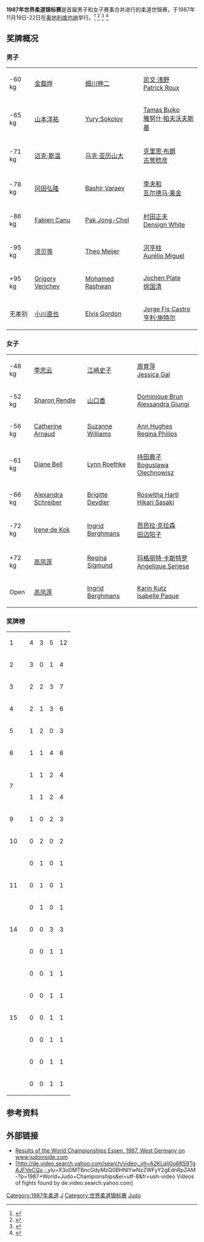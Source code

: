'''1987年世界柔道锦标赛'''是首届男子和女子赛事合并进行的柔道世锦赛，于1987年11月19日-22日在[[奥地利|奥地利]][[维也纳|维也纳]]举行。<ref name=judovision>{{cite web|title=1987 World Championships Essen|url=http://www.judovision.org/category/world-championships/1987-world-championships-essen|publisher=judovision.org|accessdate=2014-03-05|deadurl=yes|archiveurl=https://web.archive.org/web/20140723115059/http://www.judovision.org/category/world-championships/1987-world-championships-essen|archivedate=2014-07-23}}</ref> <ref name=judoencyclopedia>{{cite web|last=Martin|first=Thomas P.(Plavecz)|title=World Championships - Judoencyclopedia by Thomas Pla|url=http://judoencyclopedia.jimdo.com/world-championships/|publisher=judoencyclopedia.jimdo.com|accessdate=2014-03-05|archive-date=2019-05-29|archive-url=https://web.archive.org/web/20190529173848/https://judoencyclopedia.jimdo.com/world-championships/|dead-url=no}}</ref> <ref name=judoinside>{{cite web|title=World Championships Essen, 1987, West Germany|url=http://www.judoinside.com/event/view/17/|publisher=judoinside.com|accessdate=2014-03-05|archive-date=2016-03-03|archive-url=https://web.archive.org/web/20160303210543/http://www.judoinside.com/event/view/17/|dead-url=no}}</ref> <ref name=mikeswainjudo>{{cite web|title=About Mike|url=http://www.mikeswainjudo.com/about-mike/|publisher=mikeswainjudo.com|accessdate=2014-03-05|archive-url=https://web.archive.org/web/20140218224838/http://www.mikeswainjudo.com/about-mike/|archive-date=2014-02-18|dead-url=yes}}</ref> 

==奖牌概况==

===男子===
{| {{MedalistTable|type=项目}}
|-
|<nowiki>-60 kg</nowiki>
|{{flagicon|KOR}} [[金载烨|金载烨]]
|{{flagicon|JPN}} [[细川伸二|细川伸二]]
|{{flagicon|USA}} [[凯文·浅野|凯文·浅野]] <br> {{flagicon|FRA}} [[Patrick_Roux|Patrick Roux]]
|-
|<nowiki>-65 kg</nowiki>
|{{flagicon|JPN}} [[山本洋祐|山本洋祐]]
|{{flagicon|URS}} [[Yury_Sokolov|Yury Sokolov]]
|{{flagicon|HUN}} [[Tamas_Bujko|Tamas Bujko]] <br> {{flagicon|POL}} [[雅努什·帕夫沃夫斯基|雅努什·帕夫沃夫斯基]]
|-
|<nowiki>-71 kg</nowiki>
|{{flagicon|USA}} [[迈克·斯温|迈克·斯温]]
|{{flagicon|FRA}} [[马克·亚历山大|马克·亚历山大]]
|{{flagicon|GBR}} [[克里思·布朗|克里思·布朗]] <br> {{flagicon|JPN}} [[古贺稔彦|古贺稔彦]]
|-
|<nowiki>-78 kg</nowiki>
|{{flagicon|JPN}} [[冈田弘隆|冈田弘隆]]
|{{flagicon|URS}} [[Bashir_Varaev|Bashir Varaev]]
|{{flagicon|KOR}} [[李夬和|李夬和]] <br> {{flagicon|POL}} [[瓦尔德马·莱金|瓦尔德马·莱金]]
|-
|<nowiki>-86 kg</nowiki>
|{{flagicon|FRA}} [[Fabien_Canu|Fabien Canu]]
|{{flagicon|PRK}} [[Pak_Jong-Chol|Pak Jong-Chol]]
|{{flagicon|JPN}} [[村田正夫|村田正夫]] <br> {{flagicon|GBR}} [[Densign_White|Densign White]]
|-
|<nowiki>-95 kg</nowiki>
|{{flagicon|JPN}} [[须贝等|须贝等]]
|{{flagicon|NED}} [[Theo_Meijer|Theo Meijer]]
|{{flagicon|KOR}} [[河亨柱|河亨柱]] <br> {{flagicon|BRA}} [[Aurélio_Miguel|Aurélio Miguel]]
|-
|<nowiki>+95 kg</nowiki>
|{{flagicon|URS}} [[Grigory_Verichev|Grigory Verichev]]
|{{flagicon|EGY}} [[Mohamed_Rashwan|Mohamed Rashwan]]
|{{flagicon|GER}} [[Jochen_Plate|Jochen Plate]] <br> {{flagicon|CHN}} [[徐国清|徐国清]]
|-
|无差别
|{{flagicon|JPN}} [[小川直也|小川直也]]
|{{flagicon|GBR}} [[Elvis_Gordon|Elvis Gordon]]
|{{flagicon|CUB}} [[Jorge_Fis_Castro|Jorge Fis Castro]] <br> {{flagicon|GDR}} [[亨利·施特尔|亨利·施特尔]]
|}

===女子===
{| {{MedalistTable|type=项目}}
|-
|<nowiki>-48 kg</nowiki>
|{{flagicon|CHN}} [[李忠云_(柔道运动员)|李忠云]]
|{{flagicon|JPN}} [[江崎史子|江崎史子]]
|{{flagicon|TPE}} [[周育萍|周育萍]] <br> {{flagicon|NED}} [[Jessica_Gal|Jessica Gal]]
|-
|<nowiki>-52 kg</nowiki>
|{{flagicon|GBR}} [[Sharon_Rendle|Sharon Rendle]]
|{{flagicon|JPN}} [[山口香|山口香]]
|{{flagicon|FRA}} [[Dominique_Brun|Dominique Brun]] <br> {{flagicon|ITA}} [[Alessandra_Giungi|Alessandra Giungi]]
|-
|<nowiki>-56 kg</nowiki>
|{{flagicon|FRA}} [[Catherine_Arnaud|Catherine Arnaud]]
|{{flagicon|AUS}} [[Suzanne_Williams_(judoka)|Suzanne Williams]]
|{{flagicon|GBR}} [[Ann_Hughes_(judoka)|Ann Hughes]] <br> {{flagicon|GER}} [[Regina_Philips|Regina Philips]]
|-
|<nowiki>-61 kg</nowiki>
|{{flagicon|GBR}} [[Diane_Bell_(judoka)|Diane Bell]]
|{{flagicon|USA}} [[Lynn_Roethke|Lynn Roethke]]
|{{flagicon|JPN}} [[北田典子|持田典子]]<br> {{flagicon|POL}} [[Boguslawa_Olechnowisz|Boguslawa Olechnowisz]]
|-
|<nowiki>-66 kg</nowiki>
|{{flagicon|GER}} [[Alexandra_Schreiber|Alexandra Schreiber]]
|{{flagicon|FRA}} [[Brigitte_Deydier|Brigitte Deydier]]
|{{flagicon|AUT}} [[Roswitha_Hartl|Roswitha Hartl]] <br> {{flagicon|JPN}} [[Hikari_Yamada|Hikari Sasaki]]
|-
|<nowiki>-72 kg</nowiki>
|{{flagicon|NED}} [[Irene_de_Kok|Irene de Kok]]
|{{flagicon|BEL}} [[Ingrid_Berghmans|Ingrid Berghmans]]
|{{flagicon|GER}} [[芭芭拉·克拉森|芭芭拉·克拉森]] <br> {{flagicon|JPN}} [[田边阳子|田边阳子]]
|-
|<nowiki>+72 kg</nowiki>
|{{flagicon|CHN}} [[高凤莲|高凤莲]]
|{{flagicon|GER}} [[Regina_Sigmund|Regina Sigmund]]
|{{flagicon|USA}} [[玛格丽特·卡斯特罗|玛格丽特·卡斯特罗]] <br> {{flagicon|NED}} [[Angelique_Seriese|Angelique Seriese]]
|-
|Open
|{{flagicon|CHN}} [[高凤莲|高凤莲]]
|{{flagicon|BEL}} [[Ingrid_Berghmans|Ingrid Berghmans]]
|{{flagicon|GER}} [[Karin_Kutz|Karin Kutz]] <br> {{flagicon|FRA}} [[Isabelle_Paque|Isabelle Paque]]
|}

===奖牌榜===
{| {{RankedMedalTable}}
|-
| 1 || align="left"|{{flagcountry|JPN}} || 4 || 3 || 5 || 12
|-
| 2 || align="left"|{{flagcountry|CHN}} || 3 || 0 || 1 || 4
|-
| 3 || align="left"|{{flagcountry|FRA}} || 2 || 2 || 3 || 7
|-
| 4 || align="left"|{{flagcountry|GBR}} || 2 || 1 || 3 || 6
|-
| 5 || align="left"|{{flagcountry|URS}} || 1 || 2 || 0 || 3
|-
| 6 || align="left"|{{flagcountry|GER}} || 1 || 1 || 4 || 6
|-
| rowspan=2| 7 || align="left"|{{flagcountry|USA}} || 1 || 1 || 2 || 4
|-
| align="left"|{{flagcountry|NED}} || 1 || 1 || 2 || 4
|-
| 9 || align="left"|{{flagcountry|KOR}} || 1 || 0 || 2 || 3
|-
| 10 || align="left"|{{flagcountry|BEL}} || 0 || 2 || 0 || 2
|-
| rowspan=3| 11 || align="left"|{{flagcountry|PRK}} || 0 || 1 || 0 || 1
|-
| align="left"|{{flagcountry|AUS}} || 0 || 1 || 0 || 1
|-
| align="left"|{{flagcountry|EGY}} || 0 || 1 || 0 || 1
|-
| 14 || align="left"|{{flagcountry|POL}} || 0 || 0 || 3 || 3
|-
| rowspan=7|15 || align="left"|{{flagcountry|HUN}} || 0 || 0 || 1 || 1
|-
| align="left"|{{flagcountry|AUT}} || 0 || 0 || 1 || 1
|-
| align="left"|{{flagcountry|BRA}} || 0 || 0 || 1 || 1
|-
| align="left"|{{flagcountry|CUB}} || 0 || 0 || 1 || 1
|-
| align="left"|{{flagcountry|GDR}} || 0 || 0 || 1 || 1
|-
| align="left"|{{flagcountry|ITA}} || 0 || 0 || 1 || 1
|-
| align="left"|{{flagcountry|TPE}} || 0 || 0 || 1 || 1
|}

==参考资料==
{{reflist}}

==外部链接==
*[http://www.judoinside.com/event/view/17/ Results of the World Championships Essen, 1987, West Germany on www.judoinside.com]{{Wayback|url=http://www.judoinside.com/event/view/17/ |date=20160303210543 }}
*[http://de.video.search.yahoo.com/search/video;_ylt=A2KLqIj0o6RS9TgAJFVeCQx.;_ylu=X3oDMTBncGdyMzQ0BHNlYwNzZWFyY2gEdnRpZAM-?p=1987+World+Judo+Championships&ei=utf-8&fr=ush-video Videos of fights found by de.video.search.yahoo.com]

{{WC Judo}}

[[Category:1987年柔道|Category:1987年柔道]]
[[Category:1987德国体育|J]]
[[Category:世界柔道锦标赛|Category:世界柔道锦标赛]]
[[Category:西德举办的国际体育赛事|Judo]]